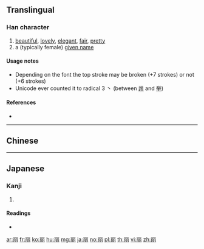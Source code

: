 {{character info/new}}
{{also|麗}}<!-- may be replaced by zh-forms -->
==Translingual==
{{stroke order}}

===Han character===
{{Han char|rn=1|rad=一|as=06|sn=7|four=10227|canj=MBIB|ids=⿱一⿰⿵冂丶⿵冂丶}}

# [[beautiful]], [[lovely]], [[elegant]], [[fair]], [[pretty]]
# a (typically female) [[given name]]

====Usage notes====
* Depending on the font the top stroke may be broken (+7 strokes) or not (+6 strokes)
* Unicode ever counted it to radical 3 丶 (between [[丼]] and [[举]])

====References====
* {{Han ref|kx=0081.040|dkj=00059|dj=0164.060|hdz=10021.030|uh=4E3D|ud=20029}}

----

==Chinese==
{{zh-see|麗}}

----

==Japanese==

===Kanji===
{{ja-kanji|grade=9}}

# {{defn|lang=ja|sort=一06}}

====Readings====
* {{ja-readings|on=[[れい]] (rei), [[れ]] (re)|kun=[[うるわし]] (uruwashi)}}

[[ar:丽]]
[[fr:丽]]
[[ko:丽]]
[[hu:丽]]
[[mg:丽]]
[[ja:丽]]
[[no:丽]]
[[pl:丽]]
[[th:丽]]
[[vi:丽]]
[[zh:丽]]